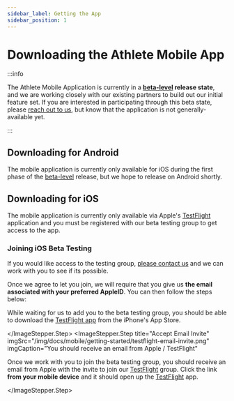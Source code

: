 ```yaml
---
sidebar_label: Getting the App
sidebar_position: 1
---
```



# Downloading the Athlete Mobile App

:::info

The Athlete Mobile Application is currently in a **[beta-level][beta] release state**, and we are
working closely with our existing partners to build out our initial feature set. If you are interested
in participating through this beta state, please [reach out to us][contact],
but know that the application is not generally-available yet.

:::

## Downloading for Android

The mobile application is currently only available for iOS during the first phase of the 
[beta-level][beta] release, but we hope to release on Android shortly.

## Downloading for iOS

The mobile application is currently only available via Apple's [TestFlight][testflight]
application and you must be registered with our beta testing group to get access to the
app.

### Joining iOS Beta Testing

If you would like access to the testing group, [please contact us][contact] and we
can work with you to see if its possible.

Once we agree to let you join, we will require that you give us **the email associated with your
preferred AppleID**. You can then follow the steps below:

<ImageStepper>
  <ImageStepper.Step
    title="Download TestFlight"
    imgSrc="/img/docs/mobile/getting-started/testflight-app-ios.png"
    imgCaption="Download the TestFlight app from the AppStore"
  >

While waiting for us to add you to the beta testing group, you should be able to
download the [TestFlight app][testflight] from the iPhone's App Store.

  </ImageStepper.Step>
  <ImageStepper.Step
    title="Accept Email Invite"
    imgSrc="/img/docs/mobile/getting-started/testflight-email-invite.png"
    imgCaption="You should receive an email from Apple / TestFlight"
  >

Once we work with you to join the beta testing group, you should receive an email
from Apple with the invite to join our [TestFlight][testflight] group. Click the
link **from your mobile device** and it should open up the [TestFlight][testflight]
app.

  </ImageStepper.Step>
</ImageStepper>


[beta]: https://en.wikipedia.org/wiki/Software_release_life_cycle#Beta
[contact]: /docs#feedback--assistance
[testflight]: https://apps.apple.com/us/app/testflight/id899247664